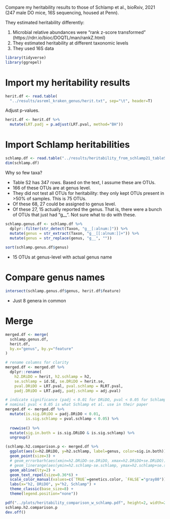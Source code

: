 Compare my heritability results to those of Schlamp et al., bioRxiv, 2021 (247 male DO mice, 16S sequencing, housed at Penn).

They estimated heritability differently:

1) Microbial relative abundances were "rank z-score transformed" (https://rdrr.io/bioc/DOQTL/man/rankZ.html)
2) They estimated heritability at different taxonomic levels
3) They used 16S data

```r
library(tidyverse)
library(ggrepel)
```

# Import my heritability results

```r
herit.df <- read.table(
  "../results/asreml_kraken_genus/herit.txt", sep="\t", header=T)
```

Adjust p-values.

```r
herit.df <- herit.df %>% 
  mutate(LRT.padj = p.adjust(LRT.pval, method="BH"))
```

# Import Schlamp heritabilities

```r
schlamp.df <- read.table("../results/heritability_from_schlamp21_tableS3.txt", sep="\t", header=T)
dim(schlamp.df)
```

Why so few taxa?

* Table S2 has 347 rows. Based on the text, I assume these are OTUs.
* 166 of these OTUs are at genus level.
* They did not test all OTUs for heritability: they only kept OTUs present in >50% of samples. This is 75 OTUs.
* Of these 68, 27 could be assigned to genus level.
* Of these 27, 15 actually reported the genus. That is, there were a bunch of OTUs that just had "g__". Not sure what to do with these.

```r
schlamp.genus.df <- schlamp.df %>% 
  dplyr::filter(str_detect(Taxon, "g__[:alnum:]")) %>% 
  mutate(genus = str_extract(Taxon, "g__[[:alnum:]]+")) %>%
  mutate(genus = str_replace(genus, "g__", ""))
         
sort(schlamp.genus.df$genus)
```

* 15 OTUs at genus-level with actual genus name

# Compare genus names

```r
intersect(schlamp.genus.df$genus, herit.df$feature)
```

* Just 8 genera in common

# Merge

```r
merged.df <- merge(
  schlamp.genus.df,
  herit.df,
  by.x="genus", by.y="feature"
)

# rename columns for clarity
merged.df <- merged.df %>% 
  dplyr::rename(
    h2.DRiDO = herit, h2.schlamp = h2,
    se.schlamp = id.SE, se.DRiDO = herit.se, 
    pval.DRiDO = LRT.pval, pval.schlamp = RLRT.pval,
    padj.DRiDO = LRT.padj, padj.schlamp = adj.pval)

# indicate significance (padj < 0.01 for DRiDO, pval < 0.05 for Schlamp)
# nominal pval < 0.05 is what Schlamp et al. use in their paper
merged.df <- merged.df %>% 
  mutate(is.sig.DRiDO = padj.DRiDO < 0.01,
         is.sig.schlamp = pval.schlamp < 0.05) %>% 
  
  rowwise() %>% 
  mutate(sig.in.both = is.sig.DRiDO & is.sig.schlamp) %>% 
  ungroup()
```

```r
(schlamp.h2.comparison.p <- merged.df %>% 
  ggplot(aes(x=h2.DRiDO, y=h2.schlamp, label=genus, color=sig.in.both)) +
  geom_point(size=3) +
  # geom_errorbarh(aes(xmin=h2.DRiDO-se.DRiDO, xmax=h2.DRiDO+se.DRiDO)) +
  # geom_linerange(aes(ymin=h2.schlamp-se.schlamp, ymax=h2.schlamp+se.schlamp)) +
  geom_abline(lty=2) +
  geom_text_repel(size=0.36*6) +
  scale_color_manual(values=c(`TRUE`=genetics.color, `FALSE`="gray80")) +
  labs(x="h2, DRiDO", y="h2, Schlamp") +
  theme_classic(base_size=8) +
  theme(legend.position="none"))
```

```r
pdf("../plots/heritability_comparison_w_schlamp.pdf", height=2, width=2)
schlamp.h2.comparison.p
dev.off()
```

